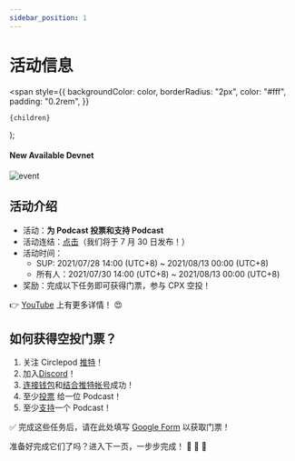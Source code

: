 ```yaml
---
sidebar_position: 1
---
```


# 活动信息

  <span
    style={{
      backgroundColor: color,
      borderRadius: "2px",
      color: "#fff",
      padding: "0.2rem",
    }}
  >
    {children}
  </span>
);

#### New Available <Highlight color="#25c2a0">Devnet</Highlight>

![event](/img/FB.png)

## 活动介绍

- 活动：**为 Podcast 投票和支持 Podcast**
- 活动连结：[点击](https://staging-launch.circlepod.app/)（我们将于 7 月 30 日发布！）
- 活动时间：
  - SUP: 2021/07/28 14:00 (UTC+8) ~ 2021/08/13 00:00 (UTC+8)
  - 所有人：2021/07/30 14:00 (UTC+8) ~ 2021/08/13 00:00 (UTC+8)
- 奖励：完成以下任务即可获得门票，参与 CPX 空投！

👉 [YouTube](https://www.youtube.com/watch?v=YZ-BB6IO_t4) 上有更多详情！ 😍

## 如何获得空投门票？

1. 关注 Circlepod [推特](https://twitter.com/CirclepodP)！
2. 加入[Discord](https://discord.gg/D2pNA2e6Dw)！
3. [连接钱包](/docs/wallet/connect-wallet)和[结合推特帐号](/docs/wallet/connect-twitter)成功！
4. 至少[投票](/docs/protocol/governance/vote) 给一位 Podcast！
5. 至少[支持](/docs/protocol/channel/intro)一个 Podcast！

✅ 完成这些任务后，请在此处填写 [Google Form](https://forms.gle/8SnGyo4TtuBKGbYC6) 以获取门票！

准备好完成它们了吗？进入下一页，一步步完成！ 🚀 🚀 🚀

